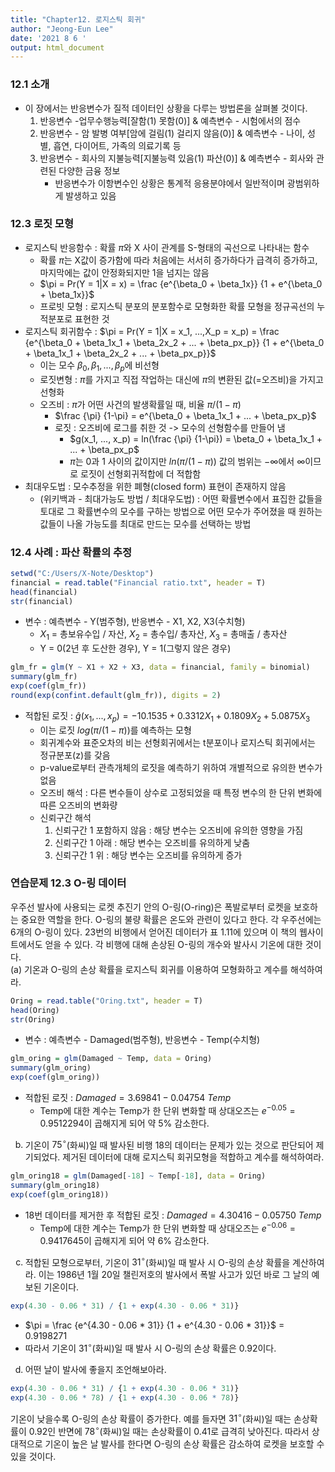 ---
title: "Chapter12. 로지스틱 회귀"
author: "Jeong-Eun Lee"
date: '2021 8 6 '
output: html_document
---
### 12.1 소개
+ 이 장에서는 반응변수가 질적 데이터인 상황을 다루는 방법론을 살펴볼 것이다.  
  1) 반응변수 -업무수행능력[잘함(1) 못함(0)] & 예측변수 - 시험에서의 점수
  2) 반응변수 - 암 발병 여부[암에 걸림(1) 걸리지 않음(0)] & 예측변수 - 나이, 성별, 흡연, 다이어트, 가족의 의료기록 등
  3) 반응변수 - 회사의 지불능력[지불능력 있음(1) 파산(0)] & 예측변수 - 회사와 관련된 다양한 금융 정보
      + 반응변수가 이항변수인 상황은 통계적 응용분야에서 일반적이며 광범위하게 발생하고 있음
      
### 12.3 로짓 모형
+ 로지스틱 반응함수 : 확률 $\pi$와 X 사이 관계를 S-형태의 곡선으로 나타내는 함수
  + 확률 $\pi$는 X값이 증가함에 따라 처음에는 서서히 증가하다가 급격히 증가하고, 마지막에는 값이 안정화되지만 1을 넘지는 않음
  + $\pi = Pr(Y = 1|X = x) = \frac {e^{\beta_0 + \beta_1x}} {1 + e^{\beta_0 + \beta_1x}}$
  + 프로빗 모형 : 로지스틱 분포의 분포함수로 모형화한 확률 모형을 정규곡선의 누적분포로 표현한 것
+ 로지스틱 회귀함수 : $\pi = Pr(Y = 1|X = x_1, ...,X_p = x_p) = \frac {e^{\beta_0 + \beta_1x_1 + \beta_2x_2 + ... + \beta_px_p}} {1 + e^{\beta_0 + \beta_1x_1 + \beta_2x_2 + ... + \beta_px_p}}$
  + 이는 모수 $\beta_0, \beta_1, ..., \beta_p$에 비선형
  + 로짓변형 : $\pi$를 가지고 직접 작업하는 대신에 $\pi$의 변환된 값(=오즈비)을 가지고 선형화
  + 오즈비 : $\pi$가 어떤 사건의 발생확률일 때, 비율 $\pi / (1 - \pi)$
    + $\frac {\pi} {1-\pi} = e^{\beta_0 + \beta_1x_1 + ... + \beta_px_p}$
    + 로짓 : 오즈비에 로그를 취한 것 -> 모수의 선형함수를 만들어 냄
      + $g(x_1, ..., x_p) = ln(\frac {\pi} {1-\pi}) = \beta_0 + \beta_1x_1 + ... + \beta_px_p$
      + $\pi$는 0과 1 사이의 값이지만 $ln(\pi/(1-\pi))$ 값의 범위는 $-\infty$에서 $\infty$이므로 로짓이 선형회귀적합에 더 적합함
+ 최대우도법 : 모수추정을 위한 폐형(closed form) 표현이 존재하지 않음
  + (위키백과 - 최대가능도 방법 / 최대우도법) : 어떤 확률변수에서 표집한 값들을 토대로 그 확률변수의 모수를 구하는 방법으로 어떤 모수가 주어졌을 때 원하는 값들이 나올 가능도를 최대로 만드는 모수를 선택하는 방법
  
### 12.4 사례 : 파산 확률의 추정
```{r}
setwd("C:/Users/X-Note/Desktop")
financial = read.table("Financial ratio.txt", header = T)
head(financial)
str(financial)
```
+ 변수 : 예측변수 - Y(범주형), 반응변수 - X1, X2, X3(수치형)
  + $X_1$ = 총보유수입 / 자산, $X_2$ = 총수입/ 총자산, $X_3$ = 총매출 / 총자산
  + Y = 0(2년 후 도산한 경우), Y = 1(그렇지 않은 경우)
  
```{r}
glm_fr = glm(Y ~ X1 + X2 + X3, data = financial, family = binomial)
summary(glm_fr)
exp(coef(glm_fr))
round(exp(confint.default(glm_fr)), digits = 2)
```
+ 적합된 로짓 : $\hat{g}(x_1, ..., x_p) = -10.1535 + 0.3312X_1 + 0.1809X_2 + 5.0875X_3$
  + 이는 로짓 $log(\pi / (1-\pi))$를 예측하는 모형
  + 회귀계수와 표준오차의 비는 선형회귀에서는 t분포이나 로지스틱 회귀에서는 정규분포(z)를 갖음
  + p-value로부터 관측개체의 로짓을 예측하기 위하여 개별적으로 유의한 변수가 없음
  + 오즈비 해석 : 다른 변수들이 상수로 고정되었을 때 특정 변수의 한 단위 변화에 따른 오즈비의 변화량
  + 신뢰구간 해석 
    1) 신뢰구간 1 포함하지 않음 : 해당 변수는 오즈비에 유의한 영향을 가짐
    2) 신뢰구간 1 아래 : 해당 변수는 오즈비를 유의하게 낮춤
    3) 신뢰구간 1 위 : 해당 변수는 오즈비를 유의하게 증가
    
### 연습문제 12.3 O-링 데이터
우주선 발사에 사용되는 로켓 추진기 안의 O-링(O-ring)은 폭발로부터 로켓을 보호하는 중요한 역할을 한다. O-링의 불량 확률은 온도와 관련이 있다고 한다. 각 우주선에는 6개의 O-링이 있다. 23번의 비행에서 얻어진 데이터가 표 1.11에 있으며 이 책의 웹사이트에서도 얻을 수 있다. 각 비행에 대해 손상된 O-링의 개수와 발사시 기온에 대한 것이다.  
(a) 기온과 O-링의 손상 확률을 로지스틱 회귀를 이용하여 모형화하고 계수를 해석하여라.
```{r}
Oring = read.table("Oring.txt", header = T)
head(Oring)
str(Oring)
```
+ 변수 : 예측변수 - Damaged(범주형), 반응변수 - Temp(수치형)

```{r}
glm_oring = glm(Damaged ~ Temp, data = Oring)
summary(glm_oring)
exp(coef(glm_oring))
```
+ 적합된 로짓 : $Damaged = 3.69841 - 0.04754\ Temp$
  + Temp에 대한 계수는 Temp가 한 단위 변화할 때 상대오즈는 $e^{-0.05} = 0.9512294$이 곱해지게 되어 약 5% 감소한다.
  
(b) 기온이 $75^{\circ}$(화씨)일 때 발사된 비행 18의 데이터는 문제가 있는 것으로 판단되어 제기되었다. 제거된 데이터에 대해 로지스틱 회귀모형을 적합하고 계수를 해석하여라. 
```{r}
glm_oring18 = glm(Damaged[-18] ~ Temp[-18], data = Oring)
summary(glm_oring18)
exp(coef(glm_oring18))
```
+ 18번 데이터를 제거한 후 적합된 로짓 : $Damaged = 4.30416 - 0.05750\ Temp$
  + Temp에 대한 계수는 Temp가 한 단위 변화할 때 상대오즈는 $e^{-0.06} = 0.9417645$이 곱해지게 되어 약 6% 감소한다.

(c) 적합된 모형으로부터, 기온이 $31^{\circ}$(화씨)일 때 발사 시 O-링의 손상 확률을 계산하여라. 이는 1986년 1월 20일 챌린저호의 발사에서 폭발 사고가 있던 바로 그 날의 예보된 기온이다.  
```{r}
exp(4.30 - 0.06 * 31) / {1 + exp(4.30 - 0.06 * 31)}
```
+ $\pi = \frac {e^{4.30 - 0.06 * 31}} {1 + e^{4.30 - 0.06 * 31}}$ = 0.9198271 
+ 따라서 기온이 $31^{\circ}$(화씨)일 때 발사 시 O-링의 손상 확률은 0.92이다.

(d) 어떤 날이 발사에 좋을지 조언해보아라.  
```{r}
exp(4.30 - 0.06 * 31) / {1 + exp(4.30 - 0.06 * 31)}
exp(4.30 - 0.06 * 78) / {1 + exp(4.30 - 0.06 * 78)}
```

기온이 낮을수록 O-링의 손상 확률이 증가한다. 예를 들자면 $31^{\circ}$(화씨)일 때는 손상확률이 0.92인 반면에 $78^{\circ}$(화씨)일 때는 손상확률이 0.41로 급격히 낮아진다. 따라서 상대적으로 기온이 높은 날 발사를 한다면 O-링의 손상 확률은 감소하여 로켓을 보호할 수 있을 것이다.